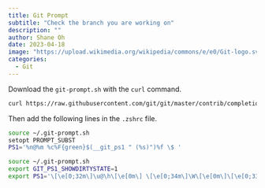 ```yaml
---
title: Git Prompt
subtitle: "Check the branch you are working on"
description: ""
author: Shane Oh
date: 2023-04-18
image: "https://upload.wikimedia.org/wikipedia/commons/e/e0/Git-logo.svg"
categories:
  - Git
---
```


Download the `git-prompt.sh` with the `curl` command.

```.sh
curl https://raw.githubusercontent.com/git/git/master/contrib/completion/git-prompt.sh -o ~/.git-prompt.sh
```
Then add the following lines in the `.zshrc` file.

```.sh
source ~/.git-prompt.sh
setopt PROMPT_SUBST
PS1='%n@%m %c%F{green}$(__git_ps1 " (%s)")%f \$ '
```

```.sh
source ~/.git-prompt.sh
export GIT_PS1_SHOWDIRTYSTATE=1
export PS1='\[\e[0;32m\]\u@\h\[\e[0m\] \[\e[0;34m\]\W\[\e[0m\]\[\e[0;33m\]$(__git_ps1 " (%s)")\[\e[0m\] \$ '
```